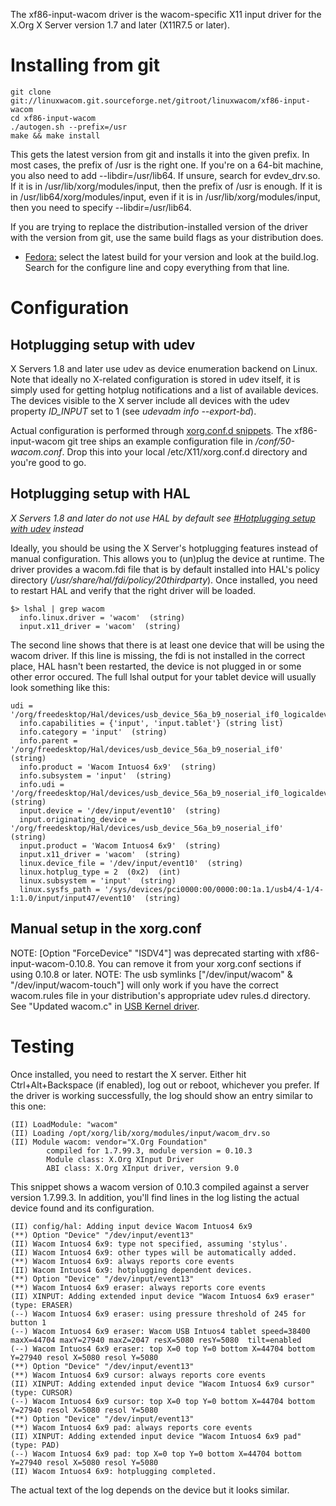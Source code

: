 The xf86-input-wacom driver is the wacom-specific X11 input driver for the X.Org X Server version 1.7 and later (X11R7.5 or later).

= Installing from git =

<pre>
git clone git://linuxwacom.git.sourceforge.net/gitroot/linuxwacom/xf86-input-wacom
cd xf86-input-wacom
./autogen.sh --prefix=/usr
make && make install
</pre>

This gets the latest version from git and installs it into the given prefix. In most cases, the prefix of /usr is the right one. If you're on a 64-bit machine, you also need to add --libdir=/usr/lib64. If unsure, search for evdev_drv.so. If it is in /usr/lib/xorg/modules/input, then the prefix of /usr is enough. If it is in /usr/lib64/xorg/modules/input, even if it is in /usr/lib/xorg/modules/input, then you need to specify --libdir=/usr/lib64.

If you are trying to replace the distribution-installed version of the driver with the version from git, use the same build flags as your distribution does. 

* [http://koji.fedoraproject.org/koji/packageinfo?packageID=9537 Fedora:] select the latest build for your version and look at the build.log. Search for the configure line and copy everything from that line.

= Configuration =

== Hotplugging setup with udev ==
X Servers 1.8 and later use udev as device enumeration backend on Linux. Note that ideally no X-related configuration is stored in udev itself, it is simply used for getting hotplug notifications and a list of available devices. The devices visible to the X server include all devices with the udev property ''ID_INPUT'' set to 1 (see ''udevadm info --export-bd'').

Actual configuration is performed through [http://who-t.blogspot.com/2010/01/new-configuration-world-order.html xorg.conf.d snippets]. The xf86-input-wacom git tree ships an example configuration file in ''/conf/50-wacom.conf''. Drop this into your local /etc/X11/xorg.conf.d directory and you're good to go.


== Hotplugging setup with HAL ==

''X Servers 1.8 and later do not use HAL by default see [[#Hotplugging setup with udev]] instead''

Ideally, you should be using the X Server's hotplugging features instead of manual configuration. This allows you to (un)plug the device at runtime. The driver provides a wacom.fdi file that is by default installed into HAL's policy directory (<i>/usr/share/hal/fdi/policy/20thirdparty</i>). Once installed, you need to restart HAL and verify that the right driver will be loaded.

<pre>
$> lshal | grep wacom
  info.linux.driver = 'wacom'  (string)
  input.x11_driver = 'wacom'  (string)
</pre>

The second line shows that there is at least one device that will be using the wacom driver. If this line is missing, the fdi is not installed in the correct place, HAL hasn't been restarted, the device is not plugged in or some other error occured. The full lshal output for your tablet device will usually look something like this:
<pre>
udi = '/org/freedesktop/Hal/devices/usb_device_56a_b9_noserial_if0_logicaldev_input'
  info.capabilities = {'input', 'input.tablet'} (string list)
  info.category = 'input'  (string)
  info.parent = '/org/freedesktop/Hal/devices/usb_device_56a_b9_noserial_if0'  (string)
  info.product = 'Wacom Intuos4 6x9'  (string)
  info.subsystem = 'input'  (string)
  info.udi = '/org/freedesktop/Hal/devices/usb_device_56a_b9_noserial_if0_logicaldev_input'  (string)
  input.device = '/dev/input/event10'  (string)
  input.originating_device = '/org/freedesktop/Hal/devices/usb_device_56a_b9_noserial_if0'  (string)
  input.product = 'Wacom Intuos4 6x9'  (string)
  input.x11_driver = 'wacom'  (string)
  linux.device_file = '/dev/input/event10'  (string)
  linux.hotplug_type = 2  (0x2)  (int)
  linux.subsystem = 'input'  (string)
  linux.sysfs_path = '/sys/devices/pci0000:00/0000:00:1a.1/usb4/4-1/4-1:1.0/input/input47/event10'  (string)
</pre>

== Manual setup in the xorg.conf ==

{{:xorg.conf}}
NOTE:  [Option "ForceDevice" "ISDV4"] was deprecated starting with xf86-input-wacom-0.10.8.  You can remove it from your xorg.conf sections if using 0.10.8 or later.
NOTE:  The usb symlinks ["/dev/input/wacom" & "/dev/input/wacom-touch"] will only work if you have the correct wacom.rules file in your distribution's appropriate udev rules.d directory.  See "Updated wacom.c" in [[USB Kernel driver]].

= Testing =
Once installed, you need to restart the X server. Either hit Ctrl+Alt+Backspace (if enabled), log out or reboot, whichever you prefer. If the driver is working successfully, the log should show an entry similar to this one:

<pre>
(II) LoadModule: "wacom"
(II) Loading /opt/xorg/lib/xorg/modules/input/wacom_drv.so
(II) Module wacom: vendor="X.Org Foundation"
        compiled for 1.7.99.3, module version = 0.10.3
        Module class: X.Org XInput Driver
        ABI class: X.Org XInput driver, version 9.0
</pre>

This snippet shows a wacom version of 0.10.3 compiled against a server version 1.7.99.3. In addition, you'll find lines in the log listing the actual device found and its configuration.
<pre>
(II) config/hal: Adding input device Wacom Intuos4 6x9
(**) Option "Device" "/dev/input/event13"
(II) Wacom Intuos4 6x9: type not specified, assuming 'stylus'.
(II) Wacom Intuos4 6x9: other types will be automatically added.
(**) Wacom Intuos4 6x9: always reports core events
(II) Wacom Intuos4 6x9: hotplugging dependent devices.
(**) Option "Device" "/dev/input/event13"
(**) Wacom Intuos4 6x9 eraser: always reports core events
(II) XINPUT: Adding extended input device "Wacom Intuos4 6x9 eraser" (type: ERASER)
(--) Wacom Intuos4 6x9 eraser: using pressure threshold of 245 for button 1
(--) Wacom Intuos4 6x9 eraser: Wacom USB Intuos4 tablet speed=38400 maxX=44704 maxY=27940 maxZ=2047 resX=5080 resY=5080  tilt=enabled
(--) Wacom Intuos4 6x9 eraser: top X=0 top Y=0 bottom X=44704 bottom Y=27940 resol X=5080 resol Y=5080
(**) Option "Device" "/dev/input/event13"
(**) Wacom Intuos4 6x9 cursor: always reports core events
(II) XINPUT: Adding extended input device "Wacom Intuos4 6x9 cursor" (type: CURSOR)
(--) Wacom Intuos4 6x9 cursor: top X=0 top Y=0 bottom X=44704 bottom Y=27940 resol X=5080 resol Y=5080
(**) Option "Device" "/dev/input/event13"
(**) Wacom Intuos4 6x9 pad: always reports core events
(II) XINPUT: Adding extended input device "Wacom Intuos4 6x9 pad" (type: PAD)
(--) Wacom Intuos4 6x9 pad: top X=0 top Y=0 bottom X=44704 bottom Y=27940 resol X=5080 resol Y=5080
(II) Wacom Intuos4 6x9: hotplugging completed.
</pre>

The actual text of the log depends on the device but it looks similar.